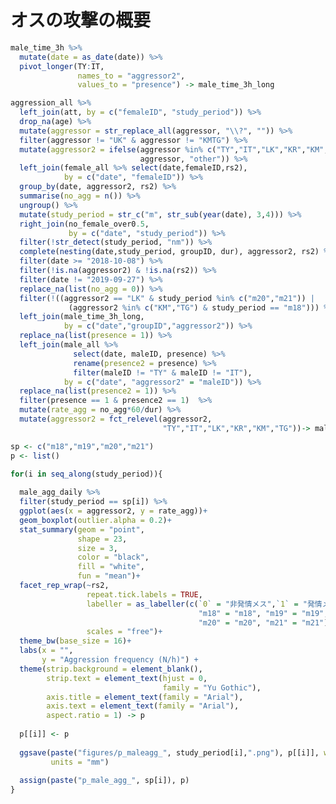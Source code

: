 # オスの攻撃の概要  
```r
male_time_3h %>% 
  mutate(date = as_date(date)) %>% 
  pivot_longer(TY:IT,
               names_to = "aggressor2",
               values_to = "presence") -> male_time_3h_long

aggression_all %>% 
  left_join(att, by = c("femaleID", "study_period")) %>% 
  drop_na(age) %>% 
  mutate(aggressor = str_replace_all(aggressor, "\\?", "")) %>% 
  filter(aggressor != "UK" & aggressor != "KMTG") %>% 
  mutate(aggressor2 = ifelse(aggressor %in% c("TY","IT","LK","KR","KM","TG"),
                             aggressor, "other")) %>% 
  left_join(female_all %>% select(date,femaleID,rs2),
            by = c("date", "femaleID")) %>% 
  group_by(date, aggressor2, rs2) %>% 
  summarise(no_agg = n()) %>% 
  ungroup() %>% 
  mutate(study_period = str_c("m", str_sub(year(date), 3,4))) %>% 
  right_join(no_female_over0.5,
             by = c("date", "study_period")) %>% 
  filter(!str_detect(study_period, "nm")) %>% 
  complete(nesting(date,study_period, groupID, dur), aggressor2, rs2) %>% 
  filter(date >= "2018-10-08") %>% 
  filter(!is.na(aggressor2) & !is.na(rs2)) %>% 
  filter(date != "2019-09-27") %>% 
  replace_na(list(no_agg = 0)) %>% 
  filter(!((aggressor2 == "LK" & study_period %in% c("m20","m21")) |
             (aggressor2 %in% c("KM","TG") & study_period == "m18"))) %>% 
  left_join(male_time_3h_long,
            by = c("date","groupID","aggressor2")) %>% 
  replace_na(list(presence = 1)) %>% 
  left_join(male_all %>% 
              select(date, maleID, presence) %>% 
              rename(presence2 = presence) %>% 
              filter(maleID != "TY" & maleID != "IT"),
            by = c("date", "aggressor2" = "maleID")) %>% 
  replace_na(list(presence2 = 1)) %>% 
  filter(presence == 1 & presence2 == 1)  %>% 
  mutate(rate_agg = no_agg*60/dur) %>% 
  mutate(aggressor2 = fct_relevel(aggressor2,
                                  "TY","IT","LK","KR","KM","TG"))-> male_agg_daily
```

```r
sp <- c("m18","m19","m20","m21")
p <- list()

for(i in seq_along(study_period)){
  
  male_agg_daily %>% 
  filter(study_period == sp[i]) %>% 
  ggplot(aes(x = aggressor2, y = rate_agg))+
  geom_boxplot(outlier.alpha = 0.2)+
  stat_summary(geom = "point",
               shape = 23,
               size = 3,
               color = "black",
               fill = "white",
               fun = "mean")+
  facet_rep_wrap(~rs2,
                 repeat.tick.labels = TRUE,
                 labeller = as_labeller(c(`0` = "非発情メス",`1` = "発情メス",
                                          "m18" = "m18", "m19" = "m19",
                                          "m20" = "m20", "m21" = "m21")),
                 scales = "free")+
  theme_bw(base_size = 16)+
  labs(x = "",
       y = "Aggression frequency (N/h)") +
  theme(strip.background = element_blank(),
        strip.text = element_text(hjust = 0,
                                  family = "Yu Gothic"),
        axis.title = element_text(family = "Arial"),
        axis.text = element_text(family = "Arial"),
        aspect.ratio = 1) -> p
  
  p[[i]] <- p
  
  ggsave(paste("figures/p_maleagg_", study_period[i],".png"), p[[i]], width =200, height = 100, dpi = 600,
         units = "mm")
  
  assign(paste("p_male_agg_", sp[i]), p)
}
```

